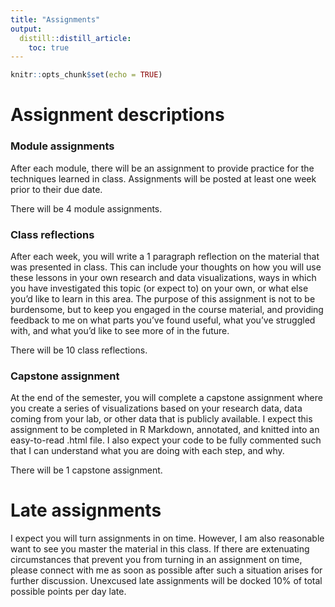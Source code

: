 ```yaml
---
title: "Assignments"
output:
  distill::distill_article:
    toc: true
---
```


```r
knitr::opts_chunk$set(echo = TRUE)
```

# Assignment descriptions 
### Module assignments
After each module, there will be an assignment to provide practice for the techniques learned in class. Assignments will be posted at least one week prior to their due date.

There will be 4 module assignments.

### Class reflections
After each week, you will write a 1 paragraph reflection on the material that was presented in class. This can include your thoughts on how you will use these lessons in your own research and data visualizations, ways in which you have investigated this topic (or expect to) on your own, or what else you’d like to learn in this area. The purpose of this assignment is not to be burdensome, but to keep you engaged in the course material, and providing feedback to me on what parts you’ve found useful, what you’ve struggled with, and what you’d like to see more of in the future.

There will be 10 class reflections.

### Capstone assignment
At the end of the semester, you will complete a capstone assignment where you create a series of visualizations based on your research data, data coming from your lab, or other data that is publicly available. I expect this assignment to be completed in R Markdown, annotated, and knitted into an easy-to-read .html file. I also expect your code to be fully commented such that I can understand what you are doing with each step, and why.

There will be 1 capstone assignment.

# Late assignments
I expect you will turn assignments in on time.  However, I am also reasonable want to see you master the material in this class. If there are extenuating circumstances that prevent you from turning in an assignment on time, please connect with me as soon as possible after such a situation arises for further discussion. Unexcused late assignments will be docked 10% of total possible points per day late.


